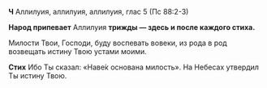 **Ч** Аллилуия, аллилуия, аллилуия, глас 5 (Пс 88:2-3)

**Народ припевает** Аллилуия **трижды — здесь и после каждого стиха.**

Милости Твои, Господи, буду воспевать вовеки, из рода в род возвещать истину Твою устами моими.

**Стих** Ибо Ты сказал: «Наве́к основана милость». На Небесах утвердил Ты истину Твою.
